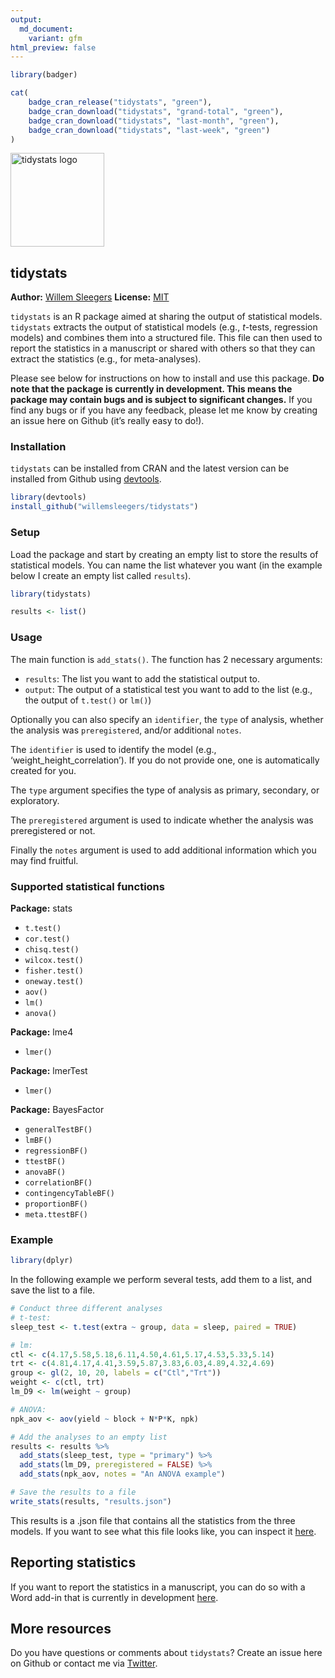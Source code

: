 ```yaml
---
output:
  md_document:
    variant: gfm
html_preview: false
---
```


```r
library(badger)
```

```r
cat(
	badge_cran_release("tidystats", "green"),
	badge_cran_download("tidystats", "grand-total", "green"),
	badge_cran_download("tidystats", "last-month", "green"),
	badge_cran_download("tidystats", "last-week", "green")
)
```

<img src="man/figures/hex.png" width=150 alt="tidystats logo"/>

## tidystats

**Author:** [Willem Sleegers](https://www.willemsleegers.com/)
**License:** [MIT](https://opensource.org/licenses/MIT)

`tidystats` is an R package aimed at sharing the output of statistical models. 
`tidystats` extracts the output of statistical models (e.g., *t*-tests,
regression models) and combines them into a structured file. This file can then 
used to report the statistics in a manuscript or shared with others so that they
can extract the statistics (e.g., for meta-analyses).

Please see below for instructions on how to install and use this package. 
**Do note that the package is currently in development. This means the 
package may contain bugs and is subject to significant changes.** If you find 
any bugs or if you have any feedback, please let me know by creating an issue 
here on Github (it's really easy to do!).

### Installation

`tidystats` can be installed from CRAN and the latest version can be installed 
from Github using [devtools](https://github.com/hadley/devtools). 

```r
library(devtools)
install_github("willemsleegers/tidystats")
```

### Setup

Load the package and start by creating an empty list to store the results of 
statistical models. You can name the list whatever you want (in the 
example below I create an empty list called `results`).

```r
library(tidystats)

results <- list()
```

### Usage

The main function is `add_stats()`. The function has 2 necessary arguments:

- `results`: The list you want to add the statistical output to.
- `output`: The output of a statistical test you want to add to the list (e.g., 
the output of `t.test()` or `lm()`)

Optionally you can also specify an `identifier`, the `type` of analysis, 
whether the analysis was `preregistered`, and/or additional `notes`.  

The `identifier` is used to identify the model 
(e.g., 'weight_height_correlation'). If you do not provide one, one is 
automatically created for you.

The `type` argument specifies the type of analysis as primary, secondary, or 
exploratory.

The `preregistered` argument is used to indicate whether the analysis was
preregistered or not.

Finally the `notes` argument is used to add additional information which you may
find fruitful.

### Supported statistical functions

**Package:** stats

- `t.test()`
- `cor.test()`
- `chisq.test()`
- `wilcox.test()`
- `fisher.test()`
- `oneway.test()`
- `aov()`
- `lm()`
- `anova()`

**Package:** lme4

- `lmer()`

**Package:** lmerTest

- `lmer()`

**Package:** BayesFactor

- `generalTestBF()`
- `lmBF()`
- `regressionBF()`
- `ttestBF()`
- `anovaBF()`
- `correlationBF()`
- `contingencyTableBF()`
- `proportionBF()`
- `meta.ttestBF()`

### Example

```r
library(dplyr)
```

In the following example we perform several tests, add them to a list, and save
the list to a file.

```r
# Conduct three different analyses
# t-test:
sleep_test <- t.test(extra ~ group, data = sleep, paired = TRUE)

# lm:
ctl <- c(4.17,5.58,5.18,6.11,4.50,4.61,5.17,4.53,5.33,5.14)
trt <- c(4.81,4.17,4.41,3.59,5.87,3.83,6.03,4.89,4.32,4.69)
group <- gl(2, 10, 20, labels = c("Ctl","Trt"))
weight <- c(ctl, trt)
lm_D9 <- lm(weight ~ group)

# ANOVA:
npk_aov <- aov(yield ~ block + N*P*K, npk)

# Add the analyses to an empty list
results <- results %>%
  add_stats(sleep_test, type = "primary") %>%
  add_stats(lm_D9, preregistered = FALSE) %>%
  add_stats(npk_aov, notes = "An ANOVA example")

# Save the results to a file
write_stats(results, "results.json")
```

This results is a .json file that contains all the statistics from the three 
models. If you want to see what this file looks like, you can inspect it [here](https://github.com/WillemSleegers/tidystats/blob/master/inst/results.json).

## Reporting statistics

If you want to report the statistics in a manuscript, you can do so with a
Word add-in that is currently in development [here](https://github.com/WillemSleegers/tidystats-Word-add-in).

## More resources

Do you have questions or comments about `tidystats`? Create an issue here on
Github or contact me via [Twitter](https://twitter.com/willemsleegers).
